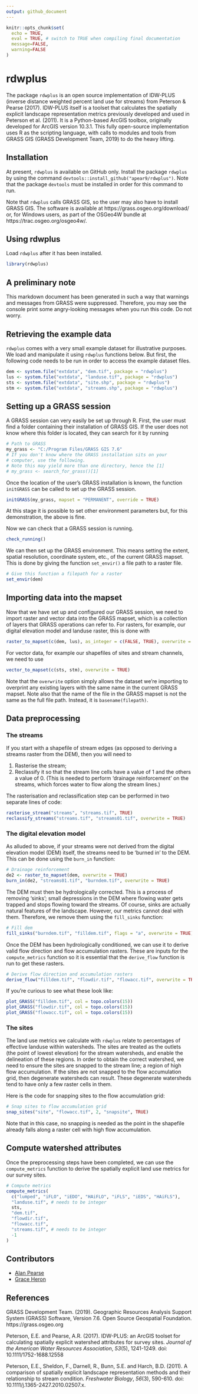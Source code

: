 ```yaml
---
output: github_document
---
```


```r
knitr::opts_chunk$set(
  echo = TRUE,
  eval = TRUE, # switch to TRUE when compiling final documentation
  message=FALSE,
  warning=FALSE
)
```

# rdwplus

The package `rdwplus` is an open source implementation of IDW-PLUS (inverse distance weighted percent land use for streams) from Peterson &amp; Pearse (2017). IDW-PLUS itself is a toolset that calculates the spatially explicit landscape representation metrics previously developed and used in Peterson et al. (2011). It is a Python-based ArcGIS toolbox, originally developed for ArcGIS version 10.3.1. This fully open-source implementation uses R as the scripting language, with calls to modules and tools from GRASS GIS (GRASS Development Team, 2019) to do the heavy lifting. 

## Installation

At present, `rdwplus` is available on GitHub only. Install the package `rdwplus` by using the command `devtools::install_github("apear9/rdwplus")`. Note that the package `devtools` must be installed in order for this command to run. 

Note that `rdwplus` calls GRASS GIS, so the user may also have to install GRASS GIS. The software is available at https://grass.osgeo.org/download/ or, for Windows users, as part of the OSGeo4W bundle at https://trac.osgeo.org/osgeo4w/.

## Using rdwplus

Load `rdwplus` after it has been installed. 

```r
library(rdwplus)
```

## A preliminary note

This markdown document has been generated in such a way that warnings and messages from GRASS were suppressed. Therefore, you may see the console print some angry-looking messages when you run this code. Do not worry.

## Retrieving the example data

`rdwplus` comes with a very small example dataset for illustrative purposes. We load and manipulate it using `rdwplus` functions below. But first, the following code needs to be run in order to access the example dataset files. 

```r
dem <- system.file("extdata", "dem.tif", package = "rdwplus")
lus <- system.file("extdata", "landuse.tif", package = "rdwplus")
sts <- system.file("extdata", "site.shp", package = "rdwplus")
stm <- system.file("extdata", "streams.shp", package = "rdwplus")
```

## Setting up a GRASS session

A GRASS session can very easily be set up through R. First, the user must find a folder containing their installation of GRASS GIS. If the user does not know where this folder is located, they can search for it by running

```r
# Path to GRASS
my_grass <- "C:/Program Files/GRASS GIS 7.6"
# If you don't know where the GRASS installation sits on your
# computer, use the following.
# Note this may yield more than one directory, hence the [1]
# my_grass <- search_for_grass()[1]
```

Once the location of the user's GRASS installation is known, the function `initGRASS` can be called to set up the GRASS session.

```r
initGRASS(my_grass, mapset = "PERMANENT", override = TRUE)
```

At this stage it is possible to set other environment parameters but, for this demonstration, the above is fine.

Now we can check that a GRASS session is running.

```r
check_running()
```

We can then set up the GRASS environment. This means setting the extent, spatial resolution, coordinate system, etc., of the current GRASS mapset. This is done by giving the function `set_envir()` a file path to a raster file. 

```r
# Give this function a filepath for a raster
set_envir(dem)
```

## Importing data into the mapset

Now that we have set up and configured our GRASS session, we need to import raster and vector data into the GRASS mapset, which is a collection of layers that GRASS operations can refer to. For rasters, for example, our digital elevation model and landuse raster, this is done with
```r
raster_to_mapset(c(dem, lus), as_integer = c(FALSE, TRUE), overwrite = TRUE)
``` 

For vector data, for example our shapefiles of sites and stream channels, we need to use
```r
vector_to_mapset(c(sts, stm), overwrite = TRUE)
```
Note that the `overwrite` option simply allows the dataset we're importing to overprint any existing layers with the same name in the current GRASS mapset. Note also that the name of the file in the GRASS mapset is not the same as the full file path. Instead, it is `basename(filepath)`. 

## Data preprocessing

### The streams

If you start with a shapefile of stream edges (as opposed to deriving a streams raster from the DEM), then you will need to

1. Rasterise the stream;
2. Reclassify it so that the stream line cells have a value of 1 and the others a value of 0. (This is needed to perform 'drainage reinforcement' on the streams, which forces water to flow along the stream lines.)

The rasterisation and reclassification step can be performed in two separate lines of code:

```r
rasterise_stream("streams", "streams.tif", TRUE)
reclassify_streams("streams.tif", "streams01.tif", overwrite = TRUE)

```

### The digital elevation model

As alluded to above, if your streams were not derived from the digital elevation model (DEM) itself, the streams need to be 'burned in' to the DEM. This can be done using the `burn_in` function:

```r
# Drainage reinforcement
de2 <- raster_to_mapset(dem, overwrite = TRUE)
burn_in(de2, "streams01.tif", "burndem.tif", overwrite = TRUE)
```

The DEM must then be hydrologically corrected. This is a process of removing 'sinks'; small depressions in the DEM where flowing water gets trapped and stops flowing toward the streams. Of course, sinks are actually natural features of the landscape. However, our metrics cannot deal with them. Therefore, we remove them using the `fill_sinks` function:

```r
# Fill dem
fill_sinks("burndem.tif", "filldem.tif", flags = "a", overwrite = TRUE)
```

Once the DEM has been hydrologically conditioned, we can use it to derive valid flow direction and flow accumulation rasters. These are inputs for the `compute_metrics` function so it is essential that the `derive_flow` function is run to get these rasters.

```r
# Derive flow direction and accumulation rasters
derive_flow("filldem.tif", "flowdir.tif", "flowacc.tif", overwrite = TRUE)
```

If you're curious to see what these look like:

```r
plot_GRASS("filldem.tif", col = topo.colors(15))
plot_GRASS("flowdir.tif", col = topo.colors(15))
plot_GRASS("flowacc.tif", col = topo.colors(15))
```

### The sites

The land use metrics we calculate with `rdwplus` relate to percentages of effective landuse within watersheds. The sites are  treated as the outlets (the point of lowest elevation) for the stream watersheds, and enable the delineation of these regions. In order to obtain the correct watershed, we need to ensure the sites are snapped to the stream line; a region of high flow accumulation. If the sites are not snapped to the flow accumulation grid, then degenerate watersheds can result. These degenerate watersheds tend to have only a few raster cells in them.

Here is the code for snapping sites to the flow accumulation grid:

```r
# Snap sites to flow accumulation grid
snap_sites("site", "flowacc.tif", 2, "snapsite", TRUE)
```

Note that in this case, no snapping is needed as the point in the shapefile already falls along a raster cell with high flow accumulation. 

## Compute watershed attributes

Once the preprocessing steps have been completed, we can use the `compute_metrics` function to derive the spatially explicit land use metrics for our survey sites.  

```r
# Compute metrics
compute_metrics(
  c("lumped", "iFLO", "iEDO", "HAiFLO", "iFLS", "iEDS", "HAiFLS"),
  "landuse.tif", # needs to be integer 
  sts, 
  "dem.tif",
  "flowdir.tif",
  "flowacc.tif", 
  "streams.tif", # needs to be integer
  -1
)
```

## Contributors

+ [Alan Pearse](https://github.com/apear9)
+ [Grace Heron](https://github.com/GraceHeron)

## References

GRASS Development Team. (2019). Geographic Resources Analysis Support System (GRASS) Software, Version 7.6. Open Source Geospatial Foundation. https://grass.osgeo.org

Peterson, E.E. and Pearse, A.R. (2017). IDW-PLUS: an ArcGIS toolset for calculating spatially explicit watershed attributes for survey sites. *Journal of the American Water Resources Association*, *53*(5), 1241-1249. doi: 10.1111/1752-1688.12558

Peterson, E.E., Sheldon, F., Darnell, R., Bunn, S.E. and Harch, B.D. (2011). A comparison of spatially explicit landscape representation methods and their relationship to stream condition. *Freshwater Biology*, *56*(3), 590-610. doi: 10.1111/j.1365-2427.2010.02507.x.
